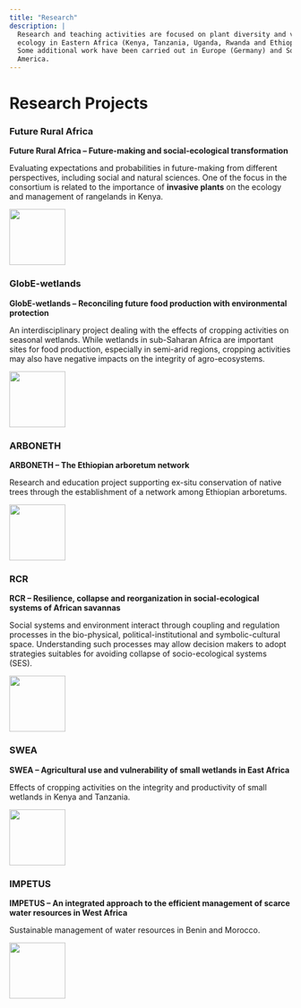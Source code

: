```yaml
---
title: "Research"
description: |
  Research and teaching activities are focused on plant diversity and vegetation
  ecology in Eastern Africa (Kenya, Tanzania, Uganda, Rwanda and Ethiopia).
  Some additional work have been carried out in Europe (Germany) and South
  America.
---
```


# Research Projects

### Future Rural Africa

**Future Rural Africa -- Future-making and social-ecological transformation**

Evaluating expectations and probabilities in future-making from different
  perspectives, including social and natural sciences.   One of the focus in the
consortium is related to the importance of   **invasive plants** on the ecology
and management of rangelands in Kenya.

<aside>
<a href = "http://www.futureruralafrica.de" target = "_self"> 
    <img src = "images/FutureAfrica_logo.png"  alt="" style="width:100px; height:auto;"/> 
</a>
</aside>


### GlobE-wetlands

**GlobE-wetlands -- Reconciling future food production with environmental
protection**

An interdisciplinary project dealing with the effects of cropping activities on
seasonal wetlands.
While wetlands in sub-Saharan Africa are important sites for food production,
especially in semi-arid regions, cropping activities may also have negative
impacts on the integrity of agro-ecosystems.

<aside>
<a href = "https://www.wetlands-africa.de" target = "_self"> 
    <img src = "images/Globe_logo.png"  alt="" style="width:100px; height:auto;"/> 
</a>
</aside>


### ARBONETH

**ARBONETH -- The Ethiopian arboretum network**

Research and education project supporting ex-situ conservation of native trees
through the establishment of a network among Ethiopian arboretums.

<aside>
<a href = "https://www.arboneth.com" target = "_self"> 
    <img src = "images/Arboneth_logo.png"  alt="" style="width:100px; height:auto;"/> 
</a>
</aside>


### RCR

**RCR -- Resilience, collapse and reorganization in social-ecological systems of
African savannas**

Social systems and environment interact through coupling and regulation
processes in the bio-physical, political-institutional and symbolic-cultural
space.
Understanding such processes may allow decision makers to adopt strategies
suitables for avoiding collapse of socio-ecological systems (SES).

<aside>
<a href = "http://resilience-research.de" target = "_self"> 
    <img src = "images/RCR_logo.png"  alt="" style="width:100px; height:auto;"/> 
</a>
</aside>


### SWEA

**SWEA -- Agricultural use and vulnerability of small wetlands in East Africa**

Effects of cropping activities on the integrity and productivity of small
wetlands in Kenya and Tanzania.

<aside>
<a href = "https://www.ipe.uni-bonn.de/verbundprojekte/wetland/swea" target = "_self"> 
    <img src = "images/SWEA_logo.png"  alt="" style="width:100px; height:auto;"/> 
</a>
</aside>


### IMPETUS

**IMPETUS -- An integrated approach to the efficient management of scarce water
resources in West Africa**

Sustainable management of water resources in Benin and Morocco.

<aside>
<a href = "http://www.impetus.uni-koeln.de/en/project.html" target = "_self"> 
    <img src = "images/Impetus_logo.png"  alt="" style="width:100px; height:auto;"/> 
</a>
</aside>

